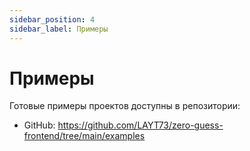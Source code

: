 ```yaml
---
sidebar_position: 4
sidebar_label: Примеры
---
```


# Примеры

Готовые примеры проектов доступны в репозитории:

- GitHub: https://github.com/LAYT73/zero-guess-frontend/tree/main/examples
